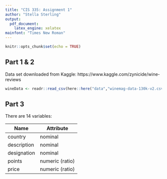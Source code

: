 ```yaml
---
title: "CIS 335: Assignment 1"
author: "Stella Sterling"
output: 
  pdf_document:
    latex_engine: xelatex
mainfont: "Times New Roman"
---
```


```r
knitr::opts_chunk$set(echo = TRUE)
```

## Part 1 & 2

Data set downloaded from Kaggle: https://www.kaggle.com/zynicide/wine-reviews

```r
wineData <- readr::read_csv(here::here("data","winemag-data-130k-v2.csv"))
```


## Part 3

There are 14 variables: 

| Name    | Attribute   |
|---------|-------------|
| country | nominal   |
| description | nominal |
| designation | nominal |
| points | numeric (ratio) |
| price | numeric (ratio) |








